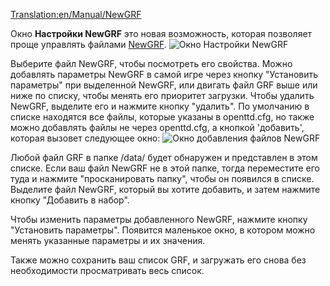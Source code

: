 [[Translation:en/Manual/NewGRF]]
{{ru/Необходимо сделать|поправить ссылки после перевода категории, навбокса, поменять картинки на современные (в 1.2.0-beta4 они другие)}}

Окно '''Настройки NewGRF''' это новая возможность, которая позволяет проще управлять файлами [[ru/Manual/NewGRF|NewGRF]]. 
[[File:ru/Manual/Newgrfsettings.png|center|Окно Настройки NewGRF]]

Выберите файл NewGRF, чтобы посмотреть его свойства. Можно добавлять параметры NewGRF в самой игре через кнопку "Установить параметры" при выделенной NewGRF, или двигать файл GRF выше или ниже по списку, чтобы менять его приоритет загрузки. Чтобы удалить NewGRF, выделите его и нажмите кнопку "удалить". По умолчанию в списке находятся все файлы, которые указаны в openttd.cfg, но также можно добавлять файлы не через openttd.cfg, а кнопкой 'добавить', которая вызовет следующее окно:
[[File:ru/Manual/Available NewGRF files window.png|center|Окно добавления файлов NewGRF]]

Любой файл GRF в папке /data/ будет обнаружен и представлен в этом списке. Если ваш файл NewGRF не в этой папке, тогда переместите его туда и нажмите "просканировать папку", чтобы он появился в списке. Выделите файл NewGRF, который вы хотите добавить, и затем нажмите кнопку "Добавить в набор". 

Чтобы изменить параметры добавленного NewGRF, нажмите кнопку "Установить параметры". Появится маленькое окно, в котором можно менять указанные параметры и их значения.

Также можно сохранить ваш список GRF, и загружать его снова без необходимости просматривать весь список. 



